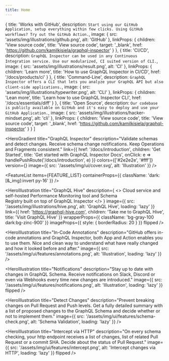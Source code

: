 ```yaml
---
title: Home
---
```



  {
    title: 'Works with GitHub',
    description: `Start using our GitHub Application, setup everything within few clicks. Using GitHub workflows? Try out the GitHub Action.`,
    image: {
      src: 'assets/img/illustrations/github.png',
      alt: 'GitHub'
    },
    linkProps: {
      children: 'View source code',
      title: 'View source code',
      target: '_blank',
      href: 'https://github.com/kamilkisiela/graphql-inspector'
    }
  },
  {
    title: 'CI/CD',
    description: `GraphQL Inspector can be used in any Continuous Integration service. Use our modularized, CI suited version of CLI.`,
    image: { src: 'assets/img/illustrations/result.png', alt: 'CI' },
    linkProps: {
      children: 'Learn more',
      title: 'How to use GraphQL Inspector in CI/CD',
      href: '/docs/products/ci'
    }
  },
  {
    title: 'Command-Line',
    description: `GraphQL Inspector offers a CLI that lets you analyze your GraphQL API but also client-side applications.`,
    image: {
      src: 'assets/img/illustrations/typewriter.png',
      alt: 'CLI'
    },
    linkProps: {
      children: 'Lean more',
      title: 'Learn how to use GraphQL Inspector CLI',
      href: '/docs/essentials/diff'
    }
  },
  {
    title: 'Open Source',
    description: `Our codebase is publicly available on GitHub and it's easy to deploy and use your GitHub Application.`,
    image: {
      src: 'assets/img/illustrations/hacker-mindset.png',
      alt: 'cli'
    },
    linkProps: {
      children: 'View source code',
      title: 'View source code',
      target: '_blank',
      href: 'https://github.com/kamilkisiela/graphql-inspector'
    }
  }
]

<HeroGradient
  title="GraphQL Inspector"
  description="Validate schemas and detect changes. Receive schema change notifications. Keep Operations and Fragments consistent."
  link={{
    href: '/docs/introduction',
    children: 'Get Started',
    title: 'Get started with GraphQL Inspector Docs',
    onClick: e => handlePushRoute('/docs/introduction', e)
  }}
  colors={['#2e2e2e', '#fff']}
  version={<NPMBadge name="@graphql-inspector/cli" />}
  image={{
    src: '/assets/img/ui/cover.svg',
    alt: 'Illustration'
  }}
/>

<FeatureList
  items={FEATURE_LIST}
  containerProps={{
    className: 'dark:[&_img]:invert py-16'
  }}
/>

<HeroIllustration
  title="GraphQL Hive"
  description={
    <>
      Cloud service and self-hosted Performance Monitoring tool and Schema
      <br />
      Registry built on top of GraphQL Inspector
    </>
  }
  image={{
    src: '/assets/img/illustrations/hive.png',
    alt: 'GraphQL Hive',
    loading: 'lazy'
  }}
  link={{
    href: 'https://graphql-hive.com',
    children: 'Take me to GraphQL Hive',
    title: 'Visit GraphQL Hive'
  }}
  wrapperProps={{ className: 'bg-gray-100 dark:bg-zinc-900' }}
  imageProps={{ style: { borderRadius: 20 } }}
  flipped
/>

<HeroIllustration
  title="In-Code Annotations"
  description="GitHub offers in-code annotations and GraphQL Inspector, both App and Action enables you to use them. Nice and clean way to understand what have really changed and how it looked before and after."
  image={{
    src: '/assets/img/ui/features/annotations.png',
    alt: 'Illustration',
    loading: 'lazy'
  }}
/>

<HeroIllustration
  title="Notifications"
  description="Stay up to date with changes in GraphQL Schema. Receive notifications on Slack, Discord or even via Webhooks every time new changes are introduced."
  image={{
    src: '/assets/img/ui/features/notifications.png',
    alt: 'Illustration',
    loading: 'lazy'
  }}
  flipped
/>

<HeroIllustration
  title="Detect Changes"
  description="Prevent breaking changes on Pull Request and Push levels. Get a fully detailed summary with a list of proposed changes to the GraphQL Schema and decide whether or not to implement them."
  image={{
    src: '/assets/img/ui/features/schema-check.png',
    alt: 'Schema Validation',
    loading: 'lazy'
  }}
/>

<HeroIllustration
  title="Intercept via HTTP"
  description="On every schema checking, your http endpoint receives a list of changes, list of related Pull Request or a commit SHA. Decide about the status of Pull Request."
  image={{
    src: '/assets/img/ui/features/intercept.png',
    alt: 'Intercept changes via HTTP',
    loading: 'lazy'
  }}
  flipped
/>



<Diff />

<Contact />
